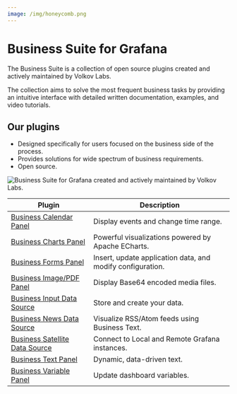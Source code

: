 ```yaml
---
image: /img/honeycomb.png
---
```



# Business Suite for Grafana

The Business Suite is a collection of open source plugins created and actively maintained by Volkov Labs.

The collection aims to solve the most frequent business tasks by providing an intuitive interface with detailed written documentation, examples, and video tutorials.

## Our plugins

- Designed specifically for users focused on the business side of the process.
- Provides solutions for wide spectrum of business requirements.
- Open source.

<Image
  title="Business Suite for Grafana created and actively maintained by Volkov Labs."
  src="/img/honeycomb.png"
/>

| Plugin                                                        | Description                                                |
| ------------------------------------------------------------- | ---------------------------------------------------------- |
| [Business Calendar Panel](volkovlabs-calendar-panel)          | Display events and change time range.                      |
| [Business Charts Panel](volkovlabs-echarts-panel)             | Powerful visualizations powered by Apache ECharts.         |
| [Business Forms Panel](volkovlabs-form-panel)                 | Insert, update application data, and modify configuration. |
| [Business Image/PDF Panel](volkovlabs-image-panel)            | Display Base64 encoded media files.                        |
| [Business Input Data Source](volkovlabs-static-datasource)    | Store and create your data.                                |
| [Business News Data Source](volkovlabs-rss-datasource)        | Visualize RSS/Atom feeds using Business Text.              |
| [Business Satellite Data Source](volkovlabs-grapi-datasource) | Connect to Local and Remote Grafana instances.             |
| [Business Text Panel](volkovlabs-dynamictext-panel)           | Dynamic, data-driven text.                                 |
| [Business Variable Panel](volkovlabs-variable-panel)          | Update dashboard variables.                                |
